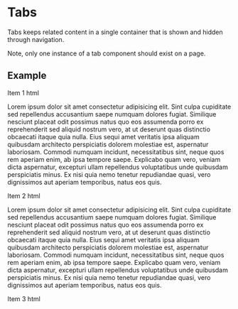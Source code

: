 
<Meta title="3. Components|Tabs" component={Tabs} />

# Tabs

Tabs keeps related content in a single container that is shown and hidden through navigation.

Note, only one instance of a tab component should exist on a page.

## Example

<Preview>
    <Story name="Default">
        <ThemeProvider>
            <Tabs activeTab="item2">
                <Tab title="Item 1" id="item1">
                    <Typography variant="displayTwo" mt={0} as="h2">
                        Item 1 html
                    </Typography>
                    <p>
                        Lorem ipsum dolor sit amet consectetur adipisicing elit.
                        Sint culpa cupiditate sed repellendus accusantium saepe
                        numquam dolores fugiat. Similique nesciunt placeat odit
                        possimus natus quo eos assumenda porro ex reprehenderit
                        sed aliquid nostrum vero, at ut deserunt quas distinctio
                        obcaecati itaque quia nulla. Eius sequi amet veritatis
                        ipsa aliquam quibusdam architecto perspiciatis dolorem
                        molestiae est, aspernatur laboriosam. Commodi numquam
                        incidunt, necessitatibus sint, neque quos rem aperiam
                        enim, ab ipsa tempore saepe. Explicabo quam vero, veniam
                        dicta aspernatur, excepturi ullam repellendus
                        voluptatibus unde quibusdam perspiciatis minus. Ex nisi
                        quia nemo tenetur repudiandae quasi, vero dignissimos
                        aut aperiam temporibus, natus eos quis.
                    </p>
                </Tab>
                <Tab title="Item 2" id="item2">
                    <Typography variant="displayTwo" mt={0} as="h2">
                        Item 2 html
                    </Typography>
                    <p>
                        Lorem ipsum dolor sit amet consectetur adipisicing elit.
                        Sint culpa cupiditate sed repellendus accusantium saepe
                        numquam dolores fugiat. Similique nesciunt placeat odit
                        possimus natus quo eos assumenda porro ex reprehenderit
                        sed aliquid nostrum vero, at ut deserunt quas distinctio
                        obcaecati itaque quia nulla. Eius sequi amet veritatis
                        ipsa aliquam quibusdam architecto perspiciatis dolorem
                        molestiae est, aspernatur laboriosam. Commodi numquam
                        incidunt, necessitatibus sint, neque quos rem aperiam
                        enim, ab ipsa tempore saepe. Explicabo quam vero, veniam
                        dicta aspernatur, excepturi ullam repellendus
                        voluptatibus unde quibusdam perspiciatis minus. Ex nisi
                        quia nemo tenetur repudiandae quasi, vero dignissimos
                        aut aperiam temporibus, natus eos quis.
                    </p>
                </Tab>
                <Tab title="Item 3" id="item3">
                    <Typography variant="displayTwo" mt={0} as="h2">
                        Item 3 html
                    </Typography>
                    <p>
                        Lorem ipsum dolor sit amet consectetur adipisicing elit.
                        Sint culpa cupiditate sed repellendus accusantium saepe
                        numquam dolores fugiat. Similique nesciunt placeat odit
                        possimus natus quo eos assumenda porro ex reprehenderit
                        sed aliquid nostrum vero, at ut deserunt quas distinctio
                        obcaecati itaque quia nulla. Eius sequi amet veritatis
                        ipsa aliquam quibusdam architecto perspiciatis dolorem
                        molestiae est, aspernatur laboriosam. Commodi numquam
                        incidunt, necessitatibus sint, neque quos rem aperiam
                        enim, ab ipsa tempore saepe. Explicabo quam vero, veniam
                        dicta aspernatur, excepturi ullam repellendus
                        voluptatibus unde quibusdam perspiciatis minus. Ex nisi
                        quia nemo tenetur repudiandae quasi, vero dignissimos
                        aut aperiam temporibus, natus eos quis.
                    </p>
                </Tab>
            </Tabs>
        </ThemeProvider>
    </Story>
</Preview>

## Tabs props

<Props of={Tabs} />

## Tab props

<Props of={Tab} />
